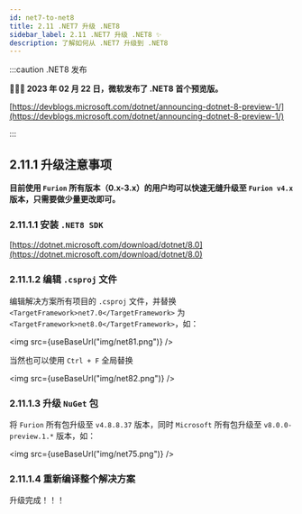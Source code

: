 ```yaml
---
id: net7-to-net8
title: 2.11 .NET7 升级 .NET8
sidebar_label: 2.11 .NET7 升级 .NET8 ✨
description: 了解如何从 .NET7 升级到 .NET8
---
```



:::caution .NET8 发布

**🚀🎉🔥 2023 年 02 月 22 日，微软发布了 .NET8 首个预览版。**

[https://devblogs.microsoft.com/dotnet/announcing-dotnet-8-preview-1/](https://devblogs.microsoft.com/dotnet/announcing-dotnet-8-preview-1/)

:::

## 2.11.1 升级注意事项

**目前使用 `Furion` 所有版本（0.x-3.x）的用户均可以快速无缝升级至 `Furion v4.x` 版本，只需要做少量更改即可。**

### 2.11.1.1 安装 `.NET8 SDK`

[https://dotnet.microsoft.com/download/dotnet/8.0](https://dotnet.microsoft.com/download/dotnet/8.0)

### 2.11.1.2 编辑 `.csproj` 文件

编辑解决方案所有项目的 `.csproj` 文件，并替换 `<TargetFramework>net7.0</TargetFramework>` 为 `<TargetFramework>net8.0</TargetFramework>`，如：

<img src={useBaseUrl("img/net81.png")} />

当然也可以使用 `Ctrl + F` 全局替换

<img src={useBaseUrl("img/net82.png")} />

### 2.11.1.3 升级 `NuGet` 包

将 `Furion` 所有包升级至 `v4.8.8.37` 版本，同时 `Microsoft` 所有包升级至 `v8.0.0-preview.1.*` 版本，如：

<img src={useBaseUrl("img/net75.png")} />

### 2.11.1.4 重新编译整个解决方案

升级完成！！！
